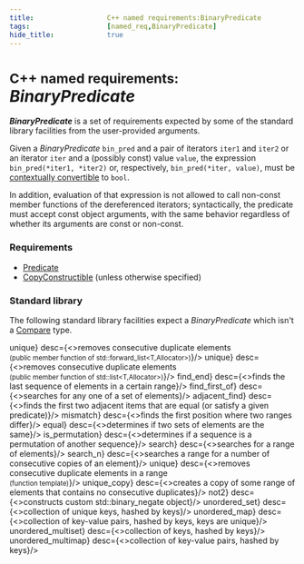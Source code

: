```yaml
---
title:                  C++ named requirements:BinaryPredicate 
tags:                   [named_req,BinaryPredicate]
hide_title:             true
---
```



# <small>C++ named requirements:</small> *BinaryPredicate*
***BinaryPredicate*** is a set of requirements expected by some of the standard library facilities from the user-provided arguments.

Given a *BinaryPredicate* `bin_pred` and a pair of iterators `iter1` and `iter2` or an iterator `iter` and a <Since v='cpp20'>(possibly const)</Since> value `value`, 
the expression `bin_pred(*iter1, *iter2)` or, respectively, `bin_pred(*iter, value)`, must be [contextually convertible](/docs/std/language/implicit_conversion) to `bool`.

In addition, evaluation of that expression is not allowed to call non-const member functions of the dereferenced iterators; <Since v='cpp20'> syntactically, 
the predicate must accept const object arguments, with the same behavior regardless of whether its arguments are const or non-const</Since>.

### Requirements
* [Predicate](/docs/named_req/Predicate)
* [CopyConstructible](/docs/named_req/CopyConstructible) (unless otherwise specified)

### Standard library
The following standard library facilities expect a *BinaryPredicate* which isn't a [Compare](/docs/named_req/Compare) type.

<SymbolTable noTraits>
    <Symbol autoLink linkName="/docs/std/container/forward_list/unique" name={<>unique<Version v='cpp11'></Version></>}                                  desc={<>removes consecutive duplicate elements<br/><small>(public member function of std::forward_list&lt;T,Allocator&gt;)</small></>}/>
    <Symbol autoLink linkName="/docs/std/container/list/unique"         name={<>unique</>}                                                               desc={<>removes consecutive duplicate elements<br/><small>(public member function of std::list&lt;T,Allocator&gt;)</small></>}/>
    <Symbol autoLink linkName="/docs/std/algorithm/find_end"            name={<>find_end</>}                                                             desc={<>finds the last sequence of elements in a certain range</>}/>
    <Symbol autoLink linkName="/docs/std/algorithm/find_first_of"       name={<>find_first_of</>}                                                        desc={<>searches for any one of a set of elements</>}/>
    <Symbol autoLink linkName="/docs/std/algorithm/adjacent_find"       name={<>adjacent_find</>}                                                        desc={<>finds the first two adjacent items that are equal (or satisfy a given predicate)</>}/>
    <Symbol autoLink linkName="/docs/std/algorithm/mismatch"            name={<>mismatch</>}                                                             desc={<>finds the first position where two ranges differ</>}/>
    <Symbol autoLink linkName="/docs/std/algorithm/equal"               name={<>equal</>}                                                                desc={<>determines if two sets of elements are the same</>}/>
    <Symbol autoLink linkName="/docs/std/algorithm/is_permutation"      name={<>is_permutation<Version v='cpp11'></Version></>}                          desc={<>determines if a sequence is a permutation of another sequence</>}/>
    <Symbol autoLink linkName="/docs/std/algorithm/search"              name={<>search</>}                                                               desc={<>searches for a range of elements</>}/>
    <Symbol autoLink linkName="/docs/std/algorithm/search_n"            name={<>search_n</>}                                                             desc={<>searches a range for a number of consecutive copies of an element</>}/>
    <Symbol autoLink linkName="/docs/std/algorithm/unique"              name={<>unique</>}                                                               desc={<>removes consecutive duplicate elements in a range<br/><small>(function template)</small></>}/>
    <Symbol autoLink linkName="/docs/std/algorithm/unique_copy"         name={<>unique_copy</>}                                                          desc={<>creates a copy of some range of elements that contains no consecutive duplicates</>}/>
    <Symbol autoLink linkName="/docs/std/utility/functional/not2"       name={<>not2<Deprecated v='cpp17'></Deprecated><Removed v='cpp20'></Removed></>} desc={<>constructs custom std::binary_negate object</>}/>
    <Symbol autoLink linkName="/docs/std/container/unordered_set"       name={<>unordered_set<Version v='cpp11'></Version></>}                           desc={<>collection of unique keys, hashed by keys</>}/>
    <Symbol autoLink linkName="/docs/std/container/unordered_map"       name={<>unordered_map<Version v='cpp11'></Version></>}                           desc={<>collection of key-value pairs, hashed by keys, keys are unique</>}/>
    <Symbol autoLink linkName="/docs/std/container/unordered_multiset"  name={<>unordered_multiset<Version v='cpp11'></Version></>}                      desc={<>collection of keys, hashed by keys</>}/>
    <Symbol autoLink linkName="/docs/std/container/unordered_multimap"  name={<>unordered_multimap<Version v='cpp11'></Version></>}                      desc={<>collection of key-value pairs, hashed by keys</>}/>
</SymbolTable>